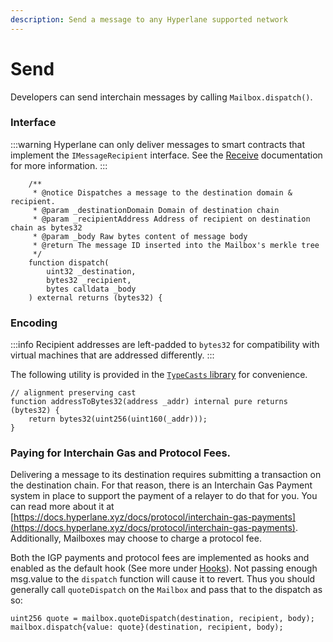 ```yaml
---
description: Send a message to any Hyperlane supported network
---
```


# Send

Developers can send interchain messages by calling `Mailbox.dispatch()`.

### Interface

:::warning
Hyperlane can only deliver messages to smart contracts that implement the `IMessageRecipient` interface. See the [Receive](./receive.mdx "mention") documentation for more information.
:::

```solidity
    /**
     * @notice Dispatches a message to the destination domain & recipient.
     * @param _destinationDomain Domain of destination chain
     * @param _recipientAddress Address of recipient on destination chain as bytes32
     * @param _body Raw bytes content of message body
     * @return The message ID inserted into the Mailbox's merkle tree
     */
    function dispatch(
        uint32 _destination,
        bytes32 _recipient,
        bytes calldata _body
    ) external returns (bytes32) {
```


### Encoding

:::info
Recipient addresses are left-padded to `bytes32` for compatibility with virtual machines that are addressed differently.
:::

The following utility is provided in the [`TypeCasts` library](https://github.com/hyperlane-xyz/hyperlane-monorepo/blob/main/solidity/contracts/libs/TypeCasts.sol) for convenience.

```solidity
// alignment preserving cast
function addressToBytes32(address _addr) internal pure returns (bytes32) {
    return bytes32(uint256(uint160(_addr)));
}
```

### Paying for Interchain Gas and Protocol Fees.

Delivering a message to its destination requires submitting a transaction on the destination chain. For that reason, there is an Interchain Gas Payment system in place to support the payment of a relayer to do that for you. You can read more about it at [https://docs.hyperlane.xyz/docs/protocol/interchain-gas-payments](https://docs.hyperlane.xyz/docs/protocol/interchain-gas-payments). Additionally, Mailboxes may choose to charge a protocol fee.

Both the IGP payments and protocol fees are implemented as hooks and enabled as the default hook (See more under [Hooks](../hooks/overview)). Not passing enough msg.value to the `dispatch` function will cause it to revert. Thus you should generally call `quoteDispatch` on the `Mailbox` and pass that to the dispatch as so:

```solidity
uint256 quote = mailbox.quoteDispatch(destination, recipient, body);
mailbox.dispatch{value: quote}(destination, recipient, body);
```
